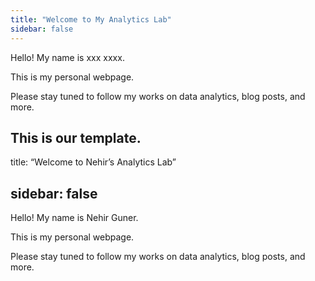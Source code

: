 ```yaml
---
title: "Welcome to My Analytics Lab"
sidebar: false 
---
```


Hello! My name is xxx xxxx.

This is my personal webpage.

Please stay tuned to follow my works on data analytics, blog posts, and more.

This is our template.
---
title: "Welcome to Nehir's Analytics Lab"

sidebar: false 
---

Hello! My name is Nehir Guner.

This is my personal webpage.

Please stay tuned to follow my works on data analytics, blog posts, and more.
